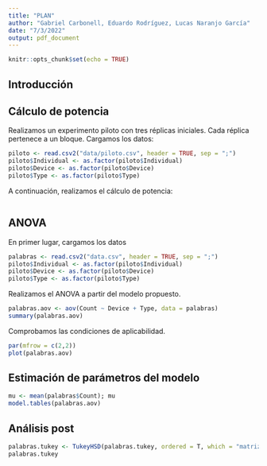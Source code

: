 ```yaml
---
title: "PLAN"
author: "Gabriel Carbonell, Eduardo Rodríguez, Lucas Naranjo García"
date: "7/3/2022"
output: pdf_document
---
```


```r
knitr::opts_chunk$set(echo = TRUE)
```

## Introducción

## Cálculo de potencia 

Realizamos un experimento piloto con tres réplicas iniciales. Cada réplica pertenece a un bloque. Cargamos los datos:

```r
piloto <- read.csv2("data/piloto.csv", header = TRUE, sep = ";")
piloto$Individual <- as.factor(piloto$Individual)
piloto$Device <- as.factor(piloto$Device)
piloto$Type <- as.factor(piloto$Type)
```

A continuación, realizamos el cálculo de potencia:

```r

```

## ANOVA

En primer lugar, cargamos los datos

```r
palabras <- read.csv2("data.csv", header = TRUE, sep = ";")
piloto$Individual <- as.factor(piloto$Individual)
piloto$Device <- as.factor(piloto$Device)
piloto$Type <- as.factor(piloto$Type)
```

Realizamos el ANOVA a partir del modelo propuesto.

```r
palabras.aov <- aov(Count ~ Device + Type, data = palabras)
summary(palabras.aov)
```

Comprobamos las condiciones de aplicabilidad.

```r
par(mfrow = c(2,2))
plot(palabras.aov)
```

## Estimación de parámetros del modelo

```r
mu <- mean(palabras$Count); mu
model.tables(palabras.aov)
```

## Análisis post

```r
palabras.tukey <- TukeyHSD(palabras.tukey, ordered = T, which = "matriz")
palabras.tukey
```


